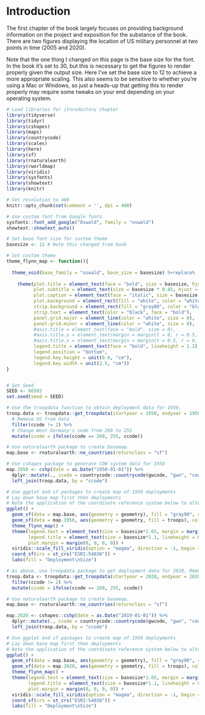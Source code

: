 # Introduction {#introduction}

The first chapter of the book largely focuses on providing background information on the project and exposition for the substance of the book. There are two figures displaying the location of US military personnel at two points in time (2005 and 2020). 

Note that the one thing I changed on this page is the base size for the font. In the book it's set to 30, but this is necessary to get the figures to render properly given the output size. Here I've set the base size to 12 to achieve a more appropriate scaling. This also seems to be sensitive to whether you're using a Mac or Windows, so just a heads-up that getting this to render properly may require some tweaks on your end depending on your operating system. 

```{r, warning=FALSE, message=FALSE}
# Load libraries for itnroductory chapter
library(tidyverse)
library(tidyr)
library(cshapes)
library(maps)
library(countrycode)
library(scales)
library(here)
library(sf)
library(rnaturalearth)
library(rworldmap)
library(viridis)
library(sysfonts)
library(showtext)
library(knitr)

# Set resolution to 400
knitr::opts_chunk$set(comment = '', dpi = 400)

# Use custom font from Google fonts
sysfonts::font_add_google("Oswald", family = "oswald")
showtext::showtext_auto()

# Set base font size for custom theme
basesize <- 11 # Note this changed from book

# Set custom theme
theme_flynn_map <- function(){
  
  theme_void(base_family = "oswald", base_size = basesize) %+replace% 
    
    theme(plot.title = element_text(face = "bold", size = basesize, hjust = 0, margin = margin(t = 0, b = 0.3, l = 0, r = 0, unit = "cm")),
          plot.subtitle = element_text(size = basesize * 0.85, hjust = 0, margin = margin(t = 0, b = 0.3, l = 0, r = 0, unit = "cm")),
          plot.caption = element_text(face = "italic", size = basesize * 0.65, hjust = 1, margin = margin(t = 0.2, unit = "cm")),
          plot.background = element_rect(fill = "white", color = "white"),
          strip.background = element_rect(fill = "gray80", color = "black"),
          strip.text = element_text(color = "black", face = "bold"),
          panel.grid.major = element_line(color = "white", size = 0),
          panel.grid.minor = element_line(color = "white", size = 0),
          #axis.title = element_text(face = "bold", size = 0),
          #axis.title.y = element_text(margin = margin(t = 0, r = 0.5, b = 0, l = 0, unit = "cm")),
          #axis.title.x = element_text(margin = margin(t = 0.5, r = 0, b = 0, l = 0, unit = "cm")),
          legend.title = element_text(face = "bold", lineheight = 1.2),
          legend.position = "bottom",
          legend.key.height = unit(0.6, "cm"),
          legend.key.width = unit(2.5, "cm"))
}


# Set Seed
SEED <- 66502
set.seed(seed = SEED)

```



```{r maps of deployments in 1950}

# Use the troopdata function to obtain deployment data for 1950.
troop.data <- troopdata::get_troopdata(startyear = 1950, endyear = 1950) %>% 
  # Remove US from data
  filter(ccode != 2) %>% 
  # Change West Germany's code from 260 to 255
  mutate(ccode = ifelse(ccode == 260, 255, ccode))

# Use naturalearth package to create basemap.
map.base <- rnaturalearth::ne_countries(returnclass = "sf")

# Use cshapes package to generate COW system data for 1950
map.1950 <- cshp(date = as.Date("1950-01-01")) %>%  
  dplyr::mutate(., ccode = countrycode::countrycode(gwcode, "gwn", "cown")) %>% 
  left_join(troop.data, by = "ccode")

# Use ggplot and sf packages to create map of 1950 deployments
# Lay down base map first then deployments
# Note the application of the coordinate reference system below to alter projection from default
ggplot() +
  geom_sf(data = map.base, aes(geometry = geometry), fill = "gray90", color = "gray90", size = 0.1) +
  geom_sf(data = map.1950, aes(geometry = geometry, fill = troops), color = "white", size = 0.1) +
  theme_flynn_map() +
  theme(legend.text = element_text(size = basesize*1.05, margin = margin(t = -6, unit = "pt")),
        legend.title = element_text(size = basesize*1.1, lineheight = 0.3),
        plot.margin = margin(0, 0, 0, 0)) +
  viridis::scale_fill_viridis(option = "magma", direction = -1, begin = 0.1, end = 0.9, na.value = "gray90", breaks = c(0, 20, 200, 2000, 20000, 200000), limits = c(0, 200000), trans = "log1p", label = comma_format()) +
  coord_sf(crs = st_crs("ESRI:54030")) +
  labs(fill = "Deployment\nSize")

```



```{r maps of deployments in 2020}

# As above, use troopdata package to get deployment data for 2020. Remove US, and change West Germany's country code.
troop.data <- troopdata::get_troopdata(startyear = 2020, endyear = 2020) %>% 
  filter(ccode != 2) %>% 
  mutate(ccode = ifelse(ccode == 260, 255, ccode))

# Use naturalearth package to create basemap.
map.base <- rnaturalearth::ne_countries(returnclass = "sf")

map.2020 <- cshapes::cshp(date = as.Date("2019-01-01")) %>%  
  dplyr::mutate(., ccode = countrycode::countrycode(gwcode, "gwn", "cown")) %>% 
  left_join(troop.data, by = "ccode")

# Use ggplot and sf packages to create map of 1950 deployments
# Lay down base map first then deployments
# Note the application of the coordinate reference system below to alter projection from default
ggplot() +
  geom_sf(data = map.base, aes(geometry = geometry), fill = "gray90", color = "gray90", size = 0.1) +
  geom_sf(data = map.2020, aes(geometry = geometry, fill = troops), color = "white", size = 0.1) +
  theme_flynn_map() +
  theme(legend.text = element_text(size = basesize*1.05, margin = margin(t = -6, unit = "pt")),
        legend.title = element_text(size = basesize*1.1, lineheight = 0.3),
        plot.margin = margin(0, 0, 0, 0)) +
  viridis::scale_fill_viridis(option = "magma", direction = -1, begin = 0.1, end = 0.9, na.value = "gray90", breaks = c(0, 20, 200, 2000, 20000, 200000), limits = c(0, 200000), trans = "log1p", label = comma_format()) +
  coord_sf(crs = st_crs("ESRI:54030")) +
  labs(fill = "Deployment\nSize")

```


